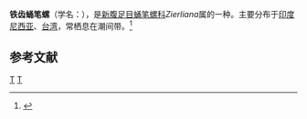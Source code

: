 {{Speciesbox
| taxon = Zierliana ziervogelii
| binomial_authority = (Gmelin, 1791)
}}
'''铁齿蛹笔螺'''（学名：''{{lang|la|Zierliana ziervogelii}}''），是[[新腹足目|新腹足目]][[蛹笔螺科|蛹笔螺科]]''Zierliana''属的一种。主要分布于[[印度尼西亚|印度尼西亚]]、[[台湾|台湾]]，常栖息在潮间带。<ref>{{cite web|url=http://shell.sinica.edu.tw/chinese/shellbase_detail.php?science_no=1305|title=国际贝库：铁齿蛹笔螺|publisher=台湾贝类资料库|accessdate=2009-08-11|archive-date=2016-03-04|archive-url=https://web.archive.org/web/20160304113458/http://shell.sinica.edu.tw/chinese/shellbase_detail.php?science_no=1305|dead-url=no}}</ref>

== 参考文献 ==
{{reflist}}
{{taxonbar}}
[[Category:_1791年描述的动物|T]]
[[Category:蛹笔螺科|T]]
